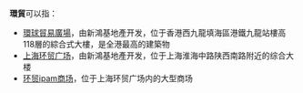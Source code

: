'''環貿'''可以指：
*[[環球貿易廣場|環球貿易廣場]]，由新鴻基地產开发，位于香港西九龍填海區港鐵九龍站樓高118層的綜合式大樓，是全港最高的建築物
*[[上海环贸广场|上海环贸广场]]，由新鴻基地產开发，位于上海淮海中路陕西南路附近的综合大楼
*[[环贸ipam商场|环贸ipam商场]]，位于上海环贸广场内的大型商场
{{disambig|Cat=二字中国地名消歧義}}